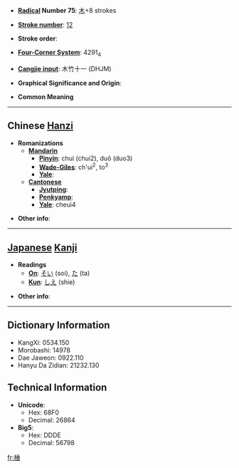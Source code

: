 * '''[[Wiktionary:Chinese radical index| Radical]] Number 75''': [[Wiktionary:Chinese radical index 木|木]]+8 strokes

* '''[[Wiktionary:Chinese total strokes index|Stroke number]]''': [[Wiktionary:Chinese total strokes index 12|12]]

* '''Stroke order''': 

* '''[[Wiktionary:Chinese four corner index|Four-Corner System]]''': 4291<sub>4</sub>

* '''[[Wiktionary:Chinese Cangjie index|Cangjie input]]''': 木竹十一 (DHJM)

* '''Graphical Significance and Origin''': 

* '''Common Meaning'''

----

== Chinese [[Hanzi]] ==

* '''Romanizations'''
** '''[[Mandarin]]'''
*** '''[[Pinyin]]''': chuí (chui2), duǒ (duo3)
*** '''[[Wade-Giles]]''': ch'ui<sup>2</sup>, to<sup>3</sup>
*** '''[[Yale]]''': 
** '''[[Cantonese]]'''
*** '''[[Jyutping]]''':
*** '''[[Penkyamp]]''': 
*** '''[[Yale]]''': cheui4

* '''Other info''': 

----

== [[Japanese]] [[Kanji]] ==

* '''Readings'''
** '''[[On]]''': [[そい]] (soi), [[た]] (ta)
** '''[[Kun]]''': [[しえ]] (shie)

* '''Other info''':  

----

== Dictionary Information ==

* KangXi: 0534.150
* Morobashi: 14978
* Dae Jaweon: 0922.110
* Hanyu Da Zidian: 21232.130

== Technical Information ==

* '''Unicode''':
** Hex: 68F0
** Decimal: 26864
* '''Big5''':
** Hex: DDDE
** Decimal: 56798

[[fr:棰]]